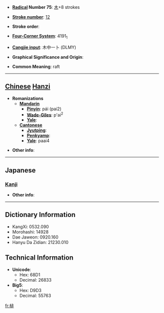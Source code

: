 * '''[[Wiktionary:Chinese radical index| Radical]] Number 75''': [[Wiktionary:Chinese radical index 木|木]]+8 strokes

* '''[[Wiktionary:Chinese total strokes index|Stroke number]]''': [[Wiktionary:Chinese total strokes index 12|12]]

* '''Stroke order''': 

* '''[[Wiktionary:Chinese four corner index|Four-Corner System]]''': 4191<sub>1</sub>

* '''[[Wiktionary:Chinese Cangjie index|Cangjie input]]''': 木中一卜 (DLMY)

* '''Graphical Significance and Origin''': 

* '''Common Meaning''': raft

----

== [[Chinese]] [[Hanzi]] ==

* '''Romanizations'''
** '''[[Mandarin]]'''
*** '''[[Pinyin]]''': pái (pai2)
*** '''[[Wade-Giles]]''': p'ai<sup>2</sup>
*** '''[[Yale]]''': 
** '''[[Cantonese]]'''
*** '''[[Jyutping]]''':
*** '''[[Penkyamp]]''': 
*** '''[[Yale]]''': paai4

* '''Other info''': 

----

==Japanese==
===[[Kanji]]===
{{kanji|on readings=[[はい]] (hai), [[ばい]] (bai)
|kun readings=[[いかだ]] (ikada)
}}

* '''Other info''':  

----

== Dictionary Information ==

* KangXi: 0532.090
* Morohashi: 14928
* Dae Jaweon: 0920.160
* Hanyu Da Zidian: 21230.010

== Technical Information ==

* '''Unicode''':
** Hex: 68D1
** Decimal: 26833
* '''Big5''':
** Hex: D9D3
** Decimal: 55763

[[fr:棑]]
